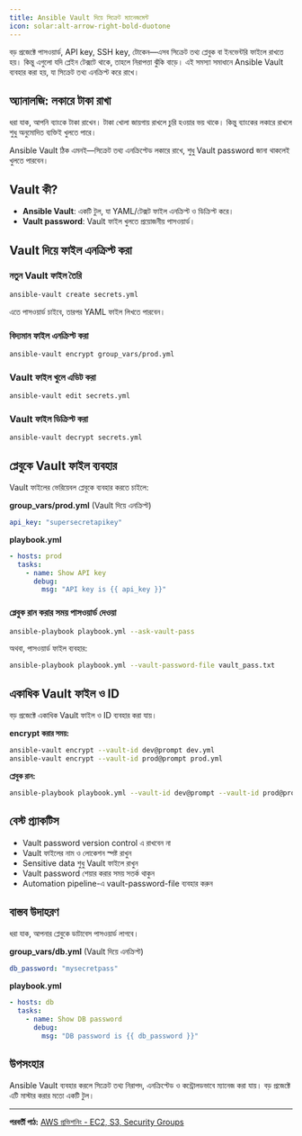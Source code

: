 ```yaml
---
title: Ansible Vault দিয়ে সিক্রেট ম্যানেজমেন্ট
icon: solar:alt-arrow-right-bold-duotone
---
```


বড় প্রজেক্টে পাসওয়ার্ড, API key, SSH key, টোকেন—এসব সিক্রেট তথ্য প্লেবুক বা ইনভেন্টরি ফাইলে রাখতে হয়। কিন্তু এগুলো যদি প্লেইন টেক্সটে থাকে, তাহলে নিরাপত্তা ঝুঁকি বাড়ে। এই সমস্যা সমাধানে Ansible Vault ব্যবহার করা হয়, যা সিক্রেট তথ্য এনক্রিপ্ট করে রাখে।

## অ্যানালজি: লকারে টাকা রাখা

ধরা যাক, আপনি ব্যাংকে টাকা রাখেন। টাকা খোলা জায়গায় রাখলে চুরি হওয়ার ভয় থাকে। কিন্তু ব্যাংকের লকারে রাখলে শুধু অনুমোদিত ব্যক্তিই খুলতে পারে।

Ansible Vault ঠিক এমনই—সিক্রেট তথ্য এনক্রিপ্টেড লকারে রাখে, শুধু Vault password জানা থাকলেই খুলতে পারবেন।

## Vault কী?

- **Ansible Vault**: একটি টুল, যা YAML/টেক্সট ফাইল এনক্রিপ্ট ও ডিক্রিপ্ট করে।
- **Vault password**: Vault ফাইল খুলতে প্রয়োজনীয় পাসওয়ার্ড।

## Vault দিয়ে ফাইল এনক্রিপ্ট করা

### নতুন Vault ফাইল তৈরি
```bash
ansible-vault create secrets.yml
```

এতে পাসওয়ার্ড চাইবে, তারপর YAML ফাইল লিখতে পারবেন।

### বিদ্যমান ফাইল এনক্রিপ্ট করা
```bash
ansible-vault encrypt group_vars/prod.yml
```

### Vault ফাইল খুলে এডিট করা
```bash
ansible-vault edit secrets.yml
```

### Vault ফাইল ডিক্রিপ্ট করা
```bash
ansible-vault decrypt secrets.yml
```

## প্লেবুকে Vault ফাইল ব্যবহার

Vault ফাইলের ভেরিয়েবল প্লেবুকে ব্যবহার করতে চাইলে:

**group_vars/prod.yml** (Vault দিয়ে এনক্রিপ্ট)
```yaml
api_key: "supersecretapikey"
```

**playbook.yml**
```yaml
- hosts: prod
  tasks:
    - name: Show API key
      debug:
        msg: "API key is {{ api_key }}"
```

### প্লেবুক রান করার সময় পাসওয়ার্ড দেওয়া
```bash
ansible-playbook playbook.yml --ask-vault-pass
```

অথবা, পাসওয়ার্ড ফাইল ব্যবহার:
```bash
ansible-playbook playbook.yml --vault-password-file vault_pass.txt
```

## একাধিক Vault ফাইল ও ID

বড় প্রজেক্টে একাধিক Vault ফাইল ও ID ব্যবহার করা যায়।

**encrypt করার সময়:**
```bash
ansible-vault encrypt --vault-id dev@prompt dev.yml
ansible-vault encrypt --vault-id prod@prompt prod.yml
```

**প্লেবুক রান:**
```bash
ansible-playbook playbook.yml --vault-id dev@prompt --vault-id prod@prompt
```

## বেস্ট প্র্যাকটিস

- Vault password version control এ রাখবেন না
- Vault ফাইলের নাম ও লোকেশন স্পষ্ট রাখুন
- Sensitive data শুধু Vault ফাইলে রাখুন
- Vault password শেয়ার করার সময় সতর্ক থাকুন
- Automation pipeline-এ vault-password-file ব্যবহার করুন

## বাস্তব উদাহরণ

ধরা যাক, আপনার প্লেবুকে ডাটাবেস পাসওয়ার্ড লাগবে।

**group_vars/db.yml** (Vault দিয়ে এনক্রিপ্ট)
```yaml
db_password: "mysecretpass"
```

**playbook.yml**
```yaml
- hosts: db
  tasks:
    - name: Show DB password
      debug:
        msg: "DB password is {{ db_password }}"
```

## উপসংহার

Ansible Vault ব্যবহার করলে সিক্রেট তথ্য নিরাপদ, এনক্রিপ্টেড ও কন্ট্রোলডভাবে ম্যানেজ করা যায়। বড় প্রজেক্টে এটি মাস্টার করার মতো একটি টুল।

---

**পরবর্তী পাঠ:** [AWS প্রভিশনিং - EC2, S3, Security Groups](/ansible/aws-provisioning)
